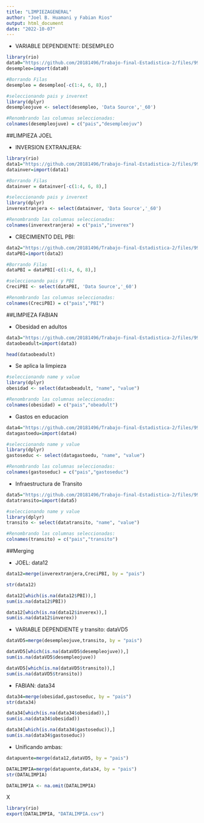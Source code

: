 ```yaml
---
title: "LIMPIEZAGENERAL"
author: "Joel B. Huamani y Fabian Rios"
output: html_document
date: "2022-10-07"
---
```


 - VARIABLE DEPENDIENTE: DESEMPLEO 
  
```r
library(rio)
data0="https://github.com/20181496/Trabajo-final-Estadistica-2/files/9936907/desempleoBM.csv"
desempleo=import(data0)
```

```r
#Borrando Filas 
desempleo = desempleo[-c(1:4, 6, 8),]

#seleccionando pais y inverext
library(dplyr)
desempleojuve <- select(desempleo, 'Data Source','_60') 

#Renombrando las columnas seleccionadas:
colnames(desempleojuve) = c("pais","desempleojuv")
```


##LIMPIEZA JOEL

  - INVERSION EXTRANJERA:
  
```r
library(rio)
data1="https://github.com/20181496/Trabajo-final-Estadistica-2/files/9936930/inverex.csv"
datainver=import(data1)
```

```r
#Borrando Filas 
datainver = datainver[-c(1:4, 6, 8),]

#seleccionando pais y inverext
library(dplyr)
inverextranjera <- select(datainver, 'Data Source','_60') 

#Renombrando las columnas seleccionadas:
colnames(inverextranjera) = c("pais","inverex")
```

  - CRECIMIENTO DEL PBI:
  
```r
data2="https://github.com/20181496/Trabajo-final-Estadistica-2/files/9936920/PBI.csv"
dataPBI=import(data2)
```

```r
#Borrando Filas 
dataPBI = dataPBI[-c(1:4, 6, 8),]

#seleccionando pais y PBI
CreciPBI <- select(dataPBI, 'Data Source','_60') 

#Renombrando las columnas seleccionadas:
colnames(CreciPBI) = c("pais","PBI")
```

##LIMPIEZA FABIAN
  
 - Obesidad en adultos

```r
data3="https://github.com/20181496/Trabajo-final-Estadistica-2/files/9936917/ObesidadCIA.csv"
dataobeadult=import(data3)

head(dataobeadult)
```

  - Se aplica la limpieza

```r

#seleccionando name y value
library(dplyr)
obesidad <- select(dataobeadult, "name", "value") 

#Renombrando las columnas seleccionadas:
colnames(obesidad) = c("pais","obeadult")
```


  - Gastos en educacion
```r
data4="https://github.com/20181496/Trabajo-final-Estadistica-2/files/9936914/GastosEdu.csv"
datagastoedu=import(data4)
```

```r
#seleccionando name y value
library(dplyr)
gastoseduc <- select(datagastoedu, "name", "value") 

#Renombrando las columnas seleccionadas:
colnames(gastoseduc) = c("pais","gastoseduc")
```
  
  - Infraestructura de Transito

```r
data5="https://github.com/20181496/Trabajo-final-Estadistica-2/files/9936912/RoadW.csv"
datatransito=import(data5)
```

```r
#seleccionando name y value
library(dplyr)
transito <- select(datatransito, "name", "value") 

#Renombrando las columnas seleccionadas:
colnames(transito) = c("pais","transito")
```


##Merging

  - JOEL: data12
  
```r
data12=merge(inverextranjera,CreciPBI, by = "pais")

str(data12)
```

```r
data12[which(is.na(data12$PBI)),]
sum(is.na(data12$PBI))

data12[which(is.na(data12$inverex)),]
sum(is.na(data12$inverex))
```


- VARIABLE DEPENDIENTE y transito: dataVD5
  
```r
dataVD5=merge(desempleojuve,transito, by = "pais")

dataVD5[which(is.na(dataVD5$desempleojuve)),]
sum(is.na(dataVD5$desempleojuve))

dataVD5[which(is.na(dataVD5$transito)),]
sum(is.na(dataVD5$transito))
```


  - FABIAN: data34
```r
data34=merge(obesidad,gastoseduc, by = "pais")
str(data34)
```

```r
data34[which(is.na(data34$obesidad)),]
sum(is.na(data34$obesidad))

data34[which(is.na(data34$gastoseduc)),]
sum(is.na(data34$gastoseduc))
```


  - Unificando ambas:
```r
datapuente=merge(data12,dataVD5, by = "pais") 
```


```r
DATALIMPIA=merge(datapuente,data34, by = "pais")
str(DATALIMPIA)
```

```r
DATALIMPIA <- na.omit(DATALIMPIA)
```
X


```r
library(rio)
export(DATALIMPIA, "DATALIMPIA.csv")
```



  
  